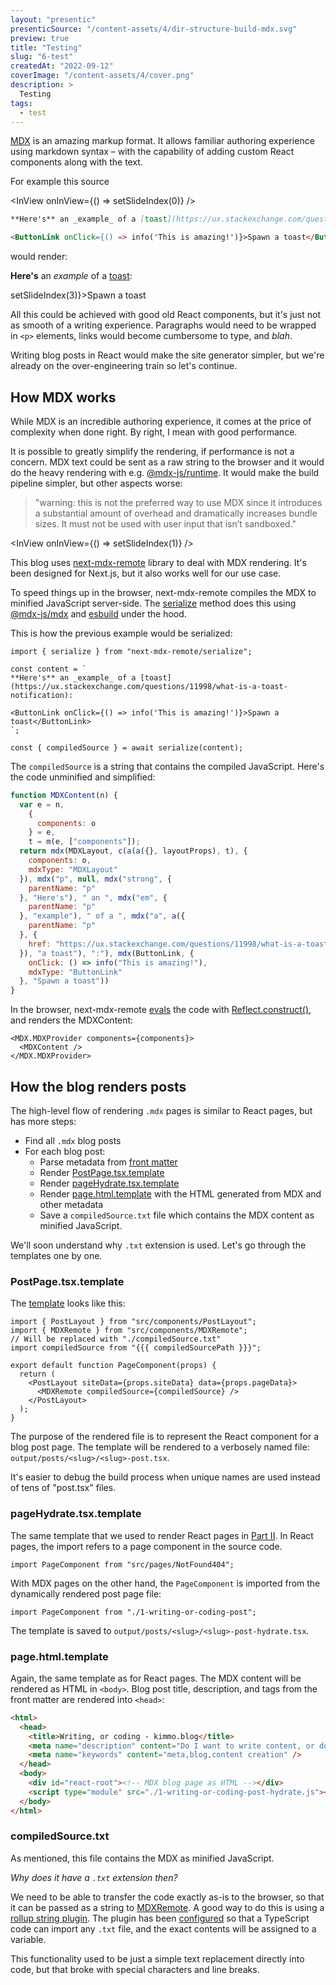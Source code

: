 ```yaml
---
layout: "presentic"
presenticSource: "/content-assets/4/dir-structure-build-mdx.svg"
preview: true
title: "Testing"
slug: "6-test"
createdAt: "2022-09-12"
coverImage: "/content-assets/4/cover.png"
description: >
  Testing
tags:
  - test
---
```


[MDX](https://mdxjs.com/) is an amazing markup format. It allows familiar authoring experience using markdown syntax – with the capability of adding custom React components along with the text.

For example this source

<InView onInView={() => setSlideIndex(0)} />

```markdown
**Here's** an _example_ of a [toast](https://ux.stackexchange.com/questions/11998/what-is-a-toast-notification):

<ButtonLink onClick={() => info('This is amazing!')}>Spawn a toast</ButtonLink>
```

would render:

**Here's** an _example_ of a [toast](https://ux.stackexchange.com/questions/11998/what-is-a-toast-notification):

<div className="mb-paragraph">
  <ButtonLink onClick={() => setSlideIndex(3)}>Spawn a toast</ButtonLink>
</div>

All this could be achieved with good old React components, but it's just not as smooth of a writing experience. Paragraphs would need to be wrapped in `<p>` elements, links would become cumbersome to type, and *blah*.

Writing blog posts in React would make the site generator simpler, but we're already on the over-engineering train so let's continue.

## How MDX works

While MDX is an incredible authoring experience, it comes at the price of complexity when done right. By right, I mean with good performance.

It is possible to greatly simplify the rendering, if performance is not a concern. MDX text could be sent as a raw string to the browser and it would do the heavy rendering with e.g. [@mdx-js/runtime](https://mdxjs.com/advanced/runtime#mdx-jsruntime). It would make the build pipeline simpler, but other aspects worse:

> "warning: this is not the preferred way to use MDX since it introduces a substantial amount of overhead and dramatically increases bundle sizes. It must not be used with user input that isn’t sandboxed."

<InView onInView={() => setSlideIndex(1)} />

This blog uses [next-mdx-remote](https://github.com/hashicorp/next-mdx-remote/) library to deal with MDX rendering. It's been designed for Next.js, but it also works well for our use case.

To speed things up in the browser, next-mdx-remote compiles the MDX to minified JavaScript server-side. The [serialize](https://github.com/hashicorp/next-mdx-remote/blob/3.0.4/src/serialize.ts#L57) method does this using [@mdx-js/mdx](https://github.com/mdx-js/mdx/blob/v2.0.0-next.9/docs/getting-started/index.mdx#do-it-yourself) and [esbuild](https://github.com/evanw/esbuild) under the hood.

This is how the previous example would be serialized:

```tsx
import { serialize } from "next-mdx-remote/serialize";

const content = `
**Here's** an _example_ of a [toast](https://ux.stackexchange.com/questions/11998/what-is-a-toast-notification):

<ButtonLink onClick={() => info('This is amazing!')}>Spawn a toast</ButtonLink>
`;

const { compiledSource } = await serialize(content);
```

The `compiledSource` is a string that contains the compiled JavaScript. Here's the code unminified and simplified:

```js
function MDXContent(n) {
  var e = n,
    {
      components: o
    } = e,
    t = m(e, ["components"]);
  return mdx(MDXLayout, c(a(a({}, layoutProps), t), {
    components: o,
    mdxType: "MDXLayout"
  }), mdx("p", null, mdx("strong", {
    parentName: "p"
  }, "Here's"), " an ", mdx("em", {
    parentName: "p"
  }, "example"), " of a ", mdx("a", a({
    parentName: "p"
  }, {
    href: "https://ux.stackexchange.com/questions/11998/what-is-a-toast-notification"
  }), "a toast"), ":"), mdx(ButtonLink, {
    onClick: () => info("This is amazing!"),
    mdxType: "ButtonLink"
  }, "Spawn a toast"))
}
```

In the browser, next-mdx-remote [evals](https://github.com/hashicorp/next-mdx-remote/blob/3.0.4/src/index.tsx#L97) the code with [Reflect.construct()](https://developer.mozilla.org/en-US/docs/Web/JavaScript/Reference/Global_Objects/Reflect/construct), and renders the MDXContent:


```tsx
<MDX.MDXProvider components={components}>
  <MDXContent />
</MDX.MDXProvider>
```

## How the blog renders posts

The high-level flow of rendering `.mdx` pages is similar to React pages, but has more steps:

* Find all `.mdx` blog posts
* For each blog post:
    * Parse metadata from [front matter](https://github.com/jonschlinkert/gray-matter)
    * Render [PostPage.tsx.template](https://github.com/kimmobrunfeldt/blog/blob/main/src/templates/PostPage.tsx.template)
    * Render [pageHydrate.tsx.template](https://github.com/kimmobrunfeldt/blog/blob/main/src/templates/pageHydrate.tsx.template)
    * Render [page.html.template](https://github.com/kimmobrunfeldt/blog/blob/main/src/templates/page.html.template) with the HTML generated from MDX and other metadata
    * Save a `compiledSource.txt` file which contains the MDX content as minified JavaScript.

We'll soon understand why `.txt` extension is used. Let's go through the templates one by one.

### PostPage.tsx.template

The [template](https://github.com/kimmobrunfeldt/blog/blob/main/src/templates/PostPage.tsx.template) looks like this:

```tsx
import { PostLayout } from "src/components/PostLayout";
import { MDXRemote } from "src/components/MDXRemote";
// Will be replaced with "./compiledSource.txt"
import compiledSource from "{{{ compiledSourcePath }}}";

export default function PageComponent(props) {
  return (
    <PostLayout siteData={props.siteData} data={props.pageData}>
      <MDXRemote compiledSource={compiledSource} />
    </PostLayout>
  );
}
```

The purpose of the rendered file is to represent the React component for a blog post page. The template will be rendered to a verbosely named file: `output/posts/<slug>/<slug>-post.tsx`.

It's easier to debug the build process when unique names are used instead of tens of "post.tsx" files.

### pageHydrate.tsx.template

The same template that we used to render React pages in [Part II](../3-diy-gatsby-part-ii/). In React pages, the import refers to a page component in the source code.

```tsx
import PageComponent from "src/pages/NotFound404";
```

With MDX pages on the other hand, the `PageComponent` is imported from the dynamically rendered post page file:

```tsx
import PageComponent from "./1-writing-or-coding-post";
```

The template is saved to `output/posts/<slug>/<slug>-post-hydrate.tsx`.

### page.html.template

Again, the same template as for React pages. The MDX content will be rendered as HTML in `<body>`. Blog post title, description, and tags from the front matter are rendered into `<head>`:

```html
<html>
  <head>
    <title>Writing, or coding - kimmo.blog</title>
    <meta name="description" content="Do I want to write content, or do I want to code a blog?" />
    <meta name="keywords" content="meta,blog,content creation" />
  </head>
  <body>
    <div id="react-root"><!-- MDX blog page as HTML --></div>
    <script type="module" src="./1-writing-or-coding-post-hydrate.js"></script>
  </body>
</html>
```

### compiledSource.txt

As mentioned, this file contains the MDX as minified JavaScript.

*Why does it have a `.txt` extension then?*

We need to be able to transfer the code exactly as-is to the browser, so that it can be passed as a string to [MDXRemote](https://github.com/hashicorp/next-mdx-remote#apis). A good way to do this is using a [rollup string plugin](https://github.com/TrySound/rollup-plugin-string). The plugin has been [configured](https://github.com/kimmobrunfeldt/blog/blob/3f15ad33ed431486136b612a32a1b1339596b28b/rollup.config.js#L28) so that a TypeScript code can import any `.txt` file, and the exact contents will be assigned to a variable.

This functionality used to be just a simple text replacement directly into code, but that broke with special characters and line breaks.
